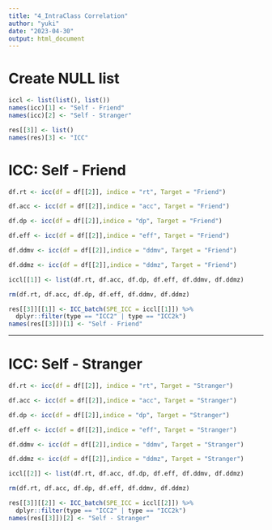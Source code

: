 ```yaml
---
title: "4_IntraClass Correlation"
author: "yuki"
date: "2023-04-30"
output: html_document
---
```

# Create NULL list
```r
iccl <- list(list(), list())
names(icc)[1] <- "Self - Friend"
names(icc)[2] <- "Self - Stranger"

res[[3]] <- list()
names(res)[3] <- "ICC"
```

# ICC: Self - Friend
```r
df.rt <- icc(df = df[[2]], indice = "rt", Target = "Friend")
```

```r
df.acc <- icc(df = df[[2]],indice = "acc", Target = "Friend")
```

```r
df.dp <- icc(df = df[[2]],indice = "dp", Target = "Friend")
```

```r
df.eff <- icc(df = df[[2]],indice = "eff", Target = "Friend")
```

```r
df.ddmv <- icc(df = df[[2]],indice = "ddmv", Target = "Friend")
```

```r
df.ddmz <- icc(df = df[[2]],indice = "ddmz", Target = "Friend")
```

```r
iccl[[1]] <- list(df.rt, df.acc, df.dp, df.eff, df.ddmv, df.ddmz) 

rm(df.rt, df.acc, df.dp, df.eff, df.ddmv, df.ddmz)
```

```r
res[[3]][[1]] <- ICC_batch(SPE_ICC = iccl[[1]]) %>%
  dplyr::filter(type == "ICC2" | type == "ICC2k")
names(res[[3]])[1] <- "Self - Friend"
```

--------------------------------------------------------------------------------

# ICC: Self - Stranger
```r
df.rt <- icc(df = df[[2]], indice = "rt", Target = "Stranger")
```

```r
df.acc <- icc(df = df[[2]],indice = "acc", Target = "Stranger")
```

```r
df.dp <- icc(df = df[[2]],indice = "dp", Target = "Stranger")
```

```r
df.eff <- icc(df = df[[2]],indice = "eff", Target = "Stranger")
```

```r
df.ddmv <- icc(df = df[[2]],indice = "ddmv", Target = "Stranger")
```

```r
df.ddmz <- icc(df = df[[2]],indice = "ddmz", Target = "Stranger")
```

```r
iccl[[2]] <- list(df.rt, df.acc, df.dp, df.eff, df.ddmv, df.ddmz) 

rm(df.rt, df.acc, df.dp, df.eff, df.ddmv, df.ddmz)
```

```r
res[[3]][[2]] <- ICC_batch(SPE_ICC = iccl[[2]]) %>%
  dplyr::filter(type == "ICC2" | type == "ICC2k")
names(res[[3]])[2] <- "Self - Stranger"
```